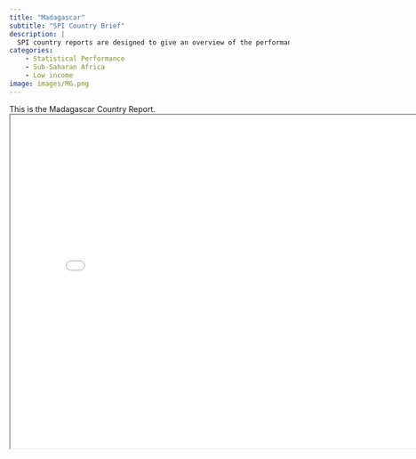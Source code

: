 ```yaml
---
title: "Madagascar"
subtitle: "SPI Country Brief"
description: |
  SPI country reports are designed to give an overview of the performance of Madagascar.
categories:
    - Statistical Performance
    - Sub-Saharan Africa
    - Low income
image: images/MG.png
---
```


This is the Madagascar Country Report.
<iframe src="charts/Madagascar_chart.html" width="800" height="600"></iframe>

